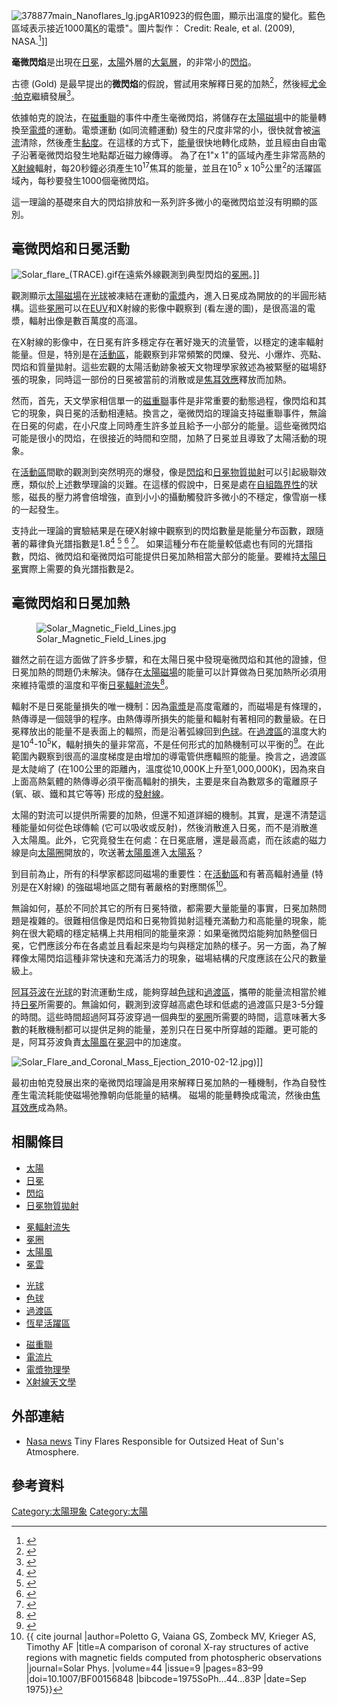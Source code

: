 [[Image:378877main_Nanoflares_lg.jpg|thumb]]AR10923的假色圖，顯示出溫度的變化。藍色區域表示接近1000萬[[熱力學溫標|K]]的電漿"。圖片製作： Credit: Reale, et al. (2009), NASA.<ref>{{cite web|url=http://www.nasa.gov/topics/solarsystem/features/nanoflares.html|title=NASA -  Tiny Flares Responsible for Outsized Heat of Sun's Atmosphere|publisher=|accessdate=23 September 2014|archive-date=2011-04-16|archive-url=https://web.archive.org/web/20110416184153/http://www.nasa.gov/topics/solarsystem/features/nanoflares.html|dead-url=no}}</ref>]]

'''毫微閃焰'''是出現在[[日冕|日冕]]，[[太陽|太陽]]外層的[[恆星大氣層|大氣層]]，的非常小的[[閃焰|閃焰]]。 

古德 (Gold) 是最早提出的'''微閃焰'''的假說，嘗試用來解釋日冕的加熱<ref>{{cite journal| last = Gold| first = T.  | title = The Physics of Solar Flares| journal = Nasa  Sp| volume = 50, ed. W.Hess| pages = 380| year = 1964}}</ref>，然後經[[尤金·帕克|尤金·帕克]]繼續發展<ref>{{cite journal| last = Parker| first = Eugene N.| title = | journal = The Astrophysical Journal| volume = 107| pages = 499| year = 1972}}</ref>。

依據帕克的說法，在[[磁重聯|磁重聯]]的事件中產生毫微閃焰，將儲存在[[太陽磁場|太陽磁場]]中的能量轉換至[[電漿|電漿]]的運動。電漿運動 (如同流體運動) 發生的尺度非常的小，很快就會被[[湍流|湍流]]清除，然後產生[[黏度|黏度]]。在這樣的方式下，[[能量|能量]]很快地轉化成熱，並且經由自由電子沿著毫微閃焰發生地點鄰近磁力線傳導。
為了在1"x 1"的區域內產生非常高熱的[[X射線|X射線]]輻射，每20秒鐘必須產生10<sup>17</sup>焦耳的能量，並且在10<sup>5</sup> x 10<sup>5</sup>公里<sup>2</sup>的活躍區域內，每秒要發生1000個毫微閃焰。

這一理論的基礎來自大的閃焰排放和一系列許多微小的毫微閃焰並沒有明顯的區別。

== 毫微閃焰和日冕活動 ==
[[File:Solar_flare_(TRACE).gif|thumb]]在遠紫外線觀測到典型閃焰的[[冕圈|冕圈]]。]]

觀測顯示[[太陽磁場|太陽磁場]]在[[光球|光球]]被凍結在運動的[[電漿|電漿]]內，進入日冕成為開放的的半圓形結構。這些[[冕圈|冕圈]]可以在[[極紫外線|EUV]]和X射線的影像中觀察到 (看左邊的圖)，是很高溫的電漿，輻射出像是數百萬度的高溫。

在X射線的影像中，在日冕有許多穩定存在著好幾天的流量管，以穩定的速率輻射能量。但是，特別是在[[太陽黑子|活動區]]，能觀察到非常頻繁的閃爍、發光、小爆炸、亮點、閃焰和質量拋射。這些宏觀的太陽活動跡象被天文物理學家敘述為被緊壓的磁場舒張的現象，同時這一部份的日冕被當前的消散或是[[焦耳定律|焦耳效應]]釋放而加熱。

然而，首先，天文學家相信單一的[[磁重聯|磁重聯]]事件是非常重要的動態過程，像閃焰和其它的現象，與日冕的活動相連結。換言之，毫微閃焰的理論支持磁重聯事件，無論在日冕的何處，在小尺度上同時產生許多並且給予一小部分的能量。這些毫微閃焰可能是很小的閃焰，在很接近的時間和空間，加熱了日冕並且導致了太陽活動的現象。

在[[太陽黑子|活動區]]間歇的觀測到突然明亮的爆發，像是[[閃焰|閃焰]]和[[日冕物質拋射|日冕物質拋射]]可以引起級聯效應，類似於上述數學理論的災難。在這樣的假說中，日冕是處在[[自組臨界性|自組臨界性]]的狀態，磁長的壓力將會倍增強，直到小小的攝動觸發許多微小的不穩定，像雪崩一樣的一起發生。

支持此一理論的實驗結果是在硬X射線中觀察到的閃焰數量是能量分布函數，跟隨著的幕律負光譜指數是1.8<ref>{{cite journal| last = Datlowe, D.W.| first = Elean, M.J., Hudson, H.S.| title =OSO-7 observations of solar x-rays in the energy range 10?100 keV| journal = Solar Physics| volume = 39| pages = 155| year = 1974| doi = 10.1007/BF00154978| last2 = Elcan| first2 = M. J.| last3 = Hudson| first3 = H. S.| bibcode=1974SoPh...39..155D}}</ref>
<ref>{{cite journal|last=Lin, R.P., Schwartz, R.A., Kane, S.R., Pelling, R.M., Hurley, K.C.|year= 1984| journal= The Astrophysical Journal| volume= 283| pages= 421|doi=10.1086/162321|title=Solar hard X-ray microflares|first1=R. P.|last2=Schwartz|first2=R. A.|last3=Kane|first3=S. R.|last4=Pelling|first4=R. M.|last5=Hurley|first5=K. C.| bibcode=1984ApJ...283..421L}}</ref>
<ref>{{cite journal |last=Dennis, B.R. | year= 1985 | journal= Solar Physics| volume= 100| pages= 465 |doi=10.1007/BF00158441 |title=Solar hard X-ray bursts |first1=Brian R. | bibcode=1985SoPh..100..465D}}</ref>
<ref>{{cite journal| last=Porter, J.G., Fontenla, J.M., Simnett, G.M |year= 1995 |journal= The Astrophysical Journal| volume= 438|pages= 472| doi=10.1086/175091| title=Simultaneous ultraviolet and X-ray observations of solar microflares| first1=J. G.| last2=Fontenla| first2=J. M.| last3=Simnett| first3=G. M.| bibcode=1995ApJ...438..472P}}</ref>。
如果這種分布在能量較低處也有同的光譜指數，閃焰、微閃焰和毫微閃焰可能提供日冕加熱相當大部分的能量。要維持[[日冕|太陽日冕]]實際上需要的負光譜指數是2。

== 毫微閃焰和日冕加熱 ==
[[File:Solar_Magnetic_Field_Lines.jpg|thumb]]

雖然之前在這方面做了許多步驟，和在太陽日冕中發現毫微閃焰和其他的證據，但日冕加熱的問題仍未解決。儲存在[[太陽磁場|太陽磁場]]的能量可以計算做為日冕加熱所必須用來維持電漿的溫度和平衡[[日冕輻射流失|日冕輻射流失]]<ref>{{cite journal| last = Withbroe, G.L., Noyes, R.W.| title= Mass and energy flow in the solar chromosphere and corona | journal = Annual Reviews Astronomy & Astrophysics| volume = 15| pages = 363–387| year = 1977 |bibcode=1977ARA&A..15..363W| doi = 10.1146/annurev.aa.15.090177.002051| first1 = G L| last2 = Noyes| first2 = R W}}</ref>。

輻射不是日冕能量損失的唯一機制：因為[[電漿|電漿]]是高度電離的，而磁場是有條理的，熱傳導是一個競爭的程序。由熱傳導所損失的能量和輻射有著相同的數量級。在日冕釋放出的能量不是表面上的輻照，而是沿著弧線回到[[色球|色球]]。在[[過渡區|過渡區]]的溫度大約是10<sup>4</sup>-10<sup>5</sup>K，輻射損失的量非常高，不是任何形式的加熱機制可以平衡的<ref>{{cite book | last = Priest | first = Eric | title = Solar Magneto-hydrodynamics | publisher = D.Reidel Publishing Company, Dortrecht, Holland | page = 208 | year = 1982}}</ref>。在此範圍內觀察到很高的溫度梯度是由增加的導電管供應輻照的能量。換言之，過渡區是太陡峭了 (在100公里的距離內，溫度從10,000K上升至1,000,000K)，因為來自上面高熱氣體的熱傳導必須平衡高輻射的損失，主要是來自為數眾多的電離原子 (氧、碳、鐵和其它等等) 形成的[[譜線|發射線]]。

太陽的對流可以提供所需要的加熱，但還不知道詳細的機制。其實，是還不清楚這種能量如何從色球傳輸 (它可以吸收或反射)，然後消散進入日冕，而不是消散進入太陽風。此外，它究竟發生在何處：在日冕底層，還是最高處，而在該處的磁力線是向[[太陽圈|太陽圈]]開放的，吹送著[[太陽風|太陽風]]進入[[太陽系|太陽系]]？

到目前為止，所有的科學家都認同磁場的重要性：在[[太陽黑子|活動區]]和有著高輻射通量 (特別是在X射線) 的強磁場地區之間有著嚴格的對應關係<ref name=Poletto>{{ cite journal |author=Poletto G, Vaiana GS, Zombeck MV, Krieger AS, Timothy AF |title=A comparison of coronal X-ray structures of active regions with magnetic fields computed from photospheric observations |journal=Solar Phys. |volume=44 |issue=9 |pages=83–99 |doi=10.1007/BF00156848 |bibcode=1975SoPh...44...83P |date=Sep 1975}}</ref>。
 
無論如何，基於不同於其它的所有日冕特徵，都需要大量能量的事實，日冕加熱問題是複雜的。很難相信像是閃焰和日冕物質拋射這種充滿動力和高能量的現象，能夠在很大範疇的穩定結構上共用相同的能量來源：如果毫微閃焰能夠加熱整個日冕，它們應該分布在各處並且看起來是均勻與穩定加熱的樣子。另一方面，為了解釋像太陽閃焰這種非常快速和充滿活力的現象，磁場結構的尺度應該在公尺的數量級上。

[[阿耳芬波|阿耳芬波]]在[[光球|光球]]的對流運動生成，能夠穿越[[色球|色球]]和[[過渡區|過渡區]]，攜帶的能量流相當於維持[[日冕|日冕]]所需要的。無論如何，觀測到波穿越高處色球和低處的過渡區只是3-5分鐘的時間。這些時間超過阿耳芬波穿過一個典型的[[冕圈|冕圈]]所需要的時間，這意味著大多數的耗散機制都可以提供足夠的能量，差別只在日冕中所穿越的距離。更可能的是，阿耳芬波負責[[太陽風|太陽風]]在[[冕洞|冕洞]]中的加速度。

[[File:Solar_Flare_and_Coronal_Mass_Ejection_2010-02-12.jpg|thumb]])]]

最初由帕克發展出來的毫微閃焰理論是用來解釋日冕加熱的一種機制，作為自發性產生電流耗能使磁場弛豫朝向低能量的結構。 
磁場的能量轉換成電流，然後由[[焦耳定律|焦耳效應]]成為熱。

== 相關條目 ==
{{Portal|太陽系}}
{{MultiCol}}
* [[太陽|太陽]]
* [[日冕|日冕]]
* [[閃焰|閃焰]]
* [[日冕物質拋射|日冕物質拋射]]
{{ColBreak}}
* [[冕輻射流失|冕輻射流失]]
* [[冕圈|冕圈]]
* [[太陽風|太陽風]]
* [[冕雲|冕雲]]
{{ColBreak}}
* [[光球|光球]]
* [[色球|色球]]
* [[過渡區|過渡區]]
* [[恆星活躍區|恆星活躍區]]
{{ColBreak}}
* [[磁重聯|磁重聯]]
* [[電流片|電流片]]
* [[電漿物理學|電漿物理學]]
* [[X射線天文學|X射線天文學]]
{{EndMultiCol}}

== 外部連結 ==
* [http://www.nasa.gov/topics/solarsystem/features/nanoflares.html Nasa news] {{Wayback|url=http://www.nasa.gov/topics/solarsystem/features/nanoflares.html |date=20110416184153 }} Tiny Flares Responsible for Outsized Heat of Sun's Atmosphere.

== 參考資料 ==
{{reflist}}
{{太阳}}

[[Category:太陽現象|Category:太陽現象]]
[[Category:太陽|Category:太陽]]